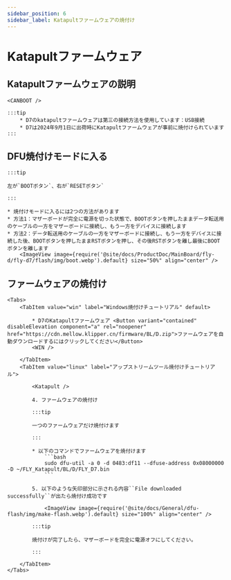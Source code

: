 ```yaml
---
sidebar_position: 6
sidebar_label: Katapultファームウェアの焼付け
---
```



# Katapultファームウェア

## Katapultファームウェアの説明

    <CANBOOT />

    :::tip
        * D7のkatapultファームウェアは第三の接続方法を使用しています：USB接続
        * D7は2024年9月1日に出荷時にKatapultファームウェアが事前に焼付けられています
    :::

## DFU焼付けモードに入る

    :::tip

    左が`BOOTボタン`、右が`RESETボタン`

    :::

    * 焼付けモードに入るには2つの方法があります
    * 方法1：マザーボードが完全に電源を切った状態で、BOOTボタンを押したままデータ転送用のケーブルの一方をマザーボードに接続し、もう一方をデバイスに接続します
    * 方法2：データ転送用のケーブルの一方をマザーボードに接続し、もう一方をデバイスに接続した後、BOOTボタンを押したままRSTボタンを押し、その後RSTボタンを離し最後にBOOTボタンを離します
        <ImageView image={require('@site/docs/ProductDoc/MainBoard/fly-d/fly-d7/flash/img/boot.webp').default} size="50%" align="center" />

## ファームウェアの焼付け

    <Tabs>
        <TabItem value="win" label="Windows焼付けチュートリアル" default>

            * D7のKatapultファームウェア <Button variant="contained" disableElevation component="a" rel="noopener" href="https://cdn.mellow.klipper.cn/firmware/BL/D.zip">ファームウェアを自動ダウンロードするにはクリックしてください</Button>
            <WIN />

        </TabItem>
        <TabItem value="linux" label="アップストリームツール焼付けチュートリアル">

            <Katapult />

            4. ファームウェアの焼付け

            :::tip

            一つのファームウェアだけ焼付けます

            :::

            * 以下のコマンドでファームウェアを焼付けます
                ```bash
                sudo dfu-util -a 0 -d 0483:df11 --dfuse-address 0x08000000 -D ~/FLY_Katapult/BL/D/FLY_D7.bin
                ```

            5. 以下のような矢印部分に示される内容``File downloaded successfully``が出たら焼付け成功です

                <ImageView image={require('@site/docs/General/dfu-flash/img/make-flash.webp').default} size="100%" align="center" />

            :::tip

            焼付けが完了したら、マザーボードを完全に電源オフにしてください。

            :::

        </TabItem>
    </Tabs>
